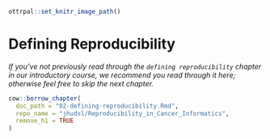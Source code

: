 
```r
ottrpal::set_knitr_image_path()
```

# Defining Reproducibility

_If you've not previously read through the `defining reproducibility` chapter in our introductory course, we recommend you read through it here; otherwise feel free to skip the next chapter._


```r
cow::borrow_chapter(
  doc_path = "02-defining-reproducibility.Rmd",
  repo_name = "jhudsl/Reproducibility_in_Cancer_Informatics",
  remove_h1 = TRUE
)
```

